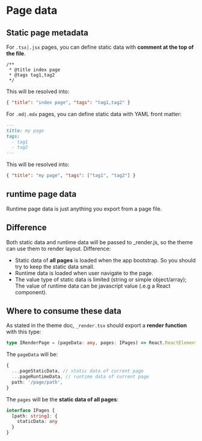 # Page data

## Static page metadata

For `.tsx|.jsx` pages, you can define static data with **comment at the top of the file**.

```tsx
/**
 * @title index page
 * @tags tag1,tag2
 */
```

This will be resolved into:

```json
{ "title": "index page", "tags": "tag1,tag2" }
```

For `.md|.mdx` pages, you can define static data with YAML front matter:

```md
---
title: my page
tags:
  - tag1
  - tag2
---
```

This will be resolved into:

```json
{ "title": "my page", "tags": ["tag1", "tag2"] }
```

## runtime page data

Runtime page data is just anything you export from a page file.

## Difference

Both static data and runtime data will be passed to \_render.js, so the theme can use them to render layout.
Difference:

- Static data of **all pages** is loaded when the app bootstrap. So you should try to keep the static data small.
- Runtime data is loaded when user navigate to the page.
- The value type of static data is limited (string or simple object/array); The value of runtime data can be javascript value (.e.g a React component).

## Where to consume these data


As stated in the <Link to="/theme">theme doc</Link>, `_render.tsx` should export a **render function** with this type:

```ts
type IRenderPage = (pageData: any, pages: IPages) => React.ReactElement
```

The `pageData` will be:

```ts
{
  ...pageStaticData, // static data of current page
  ...pageRuntimeData, // runtime data of current page
  path: '/page/path',
}
```

The `pages` will be the **static data of all pages**:

```ts
interface IPages {
  [path: string]: {
    staticData: any
  }
}
```
